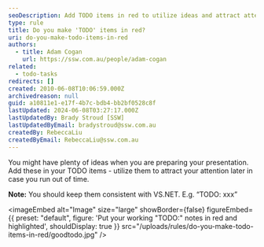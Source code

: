```yaml
---
seoDescription: Add TODO items in red to utilize ideas and attract attention later.
type: rule
title: Do you make 'TODO' items in red?
uri: do-you-make-todo-items-in-red
authors:
  - title: Adam Cogan
    url: https://ssw.com.au/people/adam-cogan
related:
  - todo-tasks
redirects: []
created: 2010-06-08T10:06:59.000Z
archivedreason: null
guid: a10811e1-e17f-4b7c-bdb4-bb2bf0528c8f
lastUpdated: 2024-06-08T03:27:17.000Z
lastUpdatedBy: Brady Stroud [SSW]
lastUpdatedByEmail: bradystroud@ssw.com.au
createdBy: RebeccaLiu
createdByEmail: RebeccaLiu@ssw.com.au
---
```


You might have plenty of ideas when you are preparing your presentation. Add these in your TODO items - utilize them to attract your attention later in case you run out of time.

**Note:** You should keep them consistent with VS.NET. E.g. “TODO: xxx”

<imageEmbed
  alt="Image"
  size="large"
  showBorder={false}
  figureEmbed={{
    preset: "default",
    figure: 'Put your working "TODO:" notes in red and highlighted',
    shouldDisplay: true
  }}
  src="/uploads/rules/do-you-make-todo-items-in-red/goodtodo.jpg"
/>

